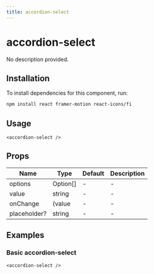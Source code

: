 ```yaml
---
title: accordion-select
---
```


# accordion-select

No description provided.

## Installation
To install dependencies for this component, run:
```bash
npm install react framer-motion react-icons/fi
```

## Usage
```tsx
<accordion-select />
```

## Props
| Name      | Type     | Default | Description                 |
|-----------|----------|---------|-----------------------------|
| options | Option[] | - | - |
| value | string | - | - |
| onChange | (value | - | - |
| placeholder? | string | - | - |

## Examples

### Basic accordion-select
```tsx
<accordion-select />
```

